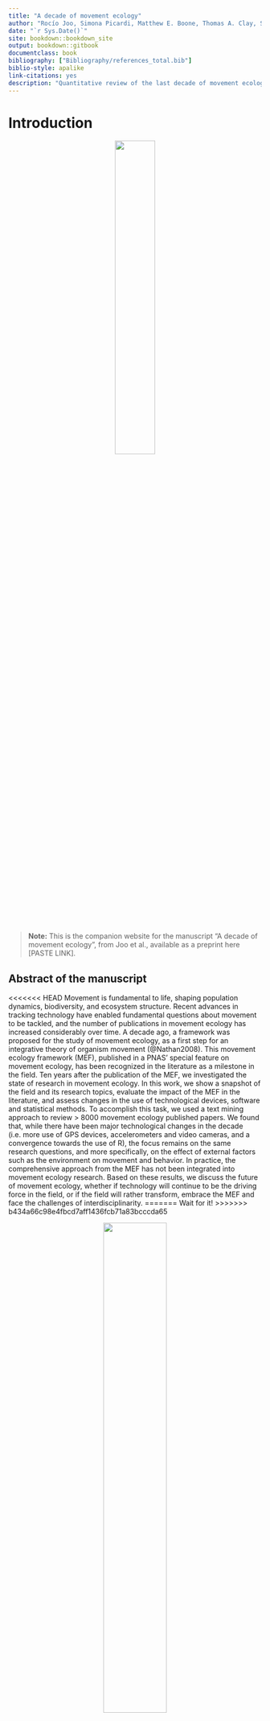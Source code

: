 ```yaml
--- 
title: "A decade of movement ecology"
author: "Rocío Joo, Simona Picardi, Matthew E. Boone, Thomas A. Clay, Samantha C. Patrick, Vilma Romero and Mathieu Basille"
date: "`r Sys.Date()`"
site: bookdown::bookdown_site
output: bookdown::gitbook
documentclass: book
bibliography: ["Bibliography/references_total.bib"]
biblio-style: apalike
link-citations: yes
description: "Quantitative review of the last decade of movement ecology (from 2009 to 2018)"
---
```


# Introduction

<center>
![](posts/moveco-images/mov-logo.png){width=40%}
</center>

> **Note:** This is the companion website for the manuscript “A decade of movement ecology”,
from Joo et al., available as a preprint here [PASTE LINK]. 


## Abstract of the manuscript

<<<<<<< HEAD
Movement is fundamental to life, shaping population dynamics, biodiversity, and
ecosystem structure. Recent advances in tracking technology have enabled
fundamental questions about movement to be tackled, and the number of
publications in movement ecology has increased considerably over time. A decade
ago, a framework was proposed for the study of movement ecology, as a first step
for an integrative theory of organism movement (@Nathan2008). This
movement ecology framework (MEF), published in a PNAS' special feature on
movement ecology, has been recognized in the literature as a milestone in the
field. Ten years after the publication of the MEF, we investigated the state of
research in movement ecology. In this work, we show a snapshot of the field and
its research topics, evaluate the impact of the MEF in the literature, and
assess changes in the use of technological devices, software and statistical
methods. To accomplish this task, we used a text mining approach to review
\> 8000 movement ecology published papers. We found that, while there have been
major technological changes in the decade (i.e. more use of GPS devices,
accelerometers and video cameras, and a convergence towards the use of R), the
focus remains on the same research questions, and more specifically, on the
effect of external factors such as the environment on movement and behavior. In
practice, the comprehensive approach from the MEF has not been integrated into
movement ecology research. Based on these results, we discuss the future of
movement ecology, whether if technology will continue to be the driving force in
the field, or if the field will rather transform, embrace the MEF and face the
challenges of interdisciplinarity.
=======
Wait for it!
>>>>>>> b434a66c98e4fbcd7aff1436fcb71a83bcccda65



<center>

![](posts/moveco-images/wordcloud_abstracts.png){width=50%}

</center>

<br />

